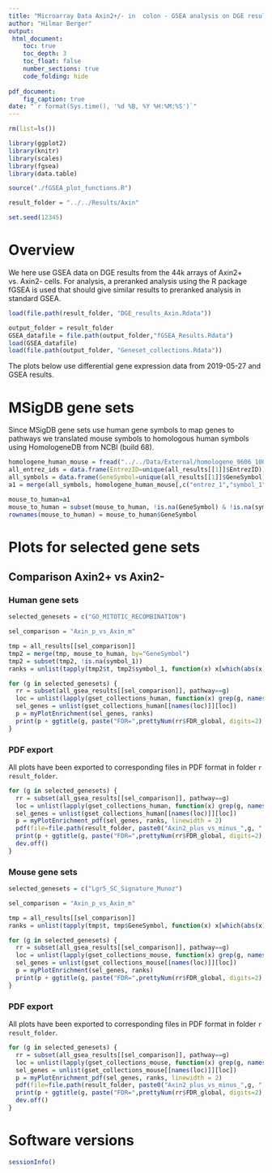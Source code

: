 ```yaml
---
title: "Microarray Data Axin2+/- in  colon - GSEA analysis on DGE results - Plots"
author: "Hilmar Berger"
output: 
 html_document:
    toc: true
    toc_depth: 3
    toc_float: false
    number_sections: true
    code_folding: hide
    
pdf_document:
    fig_caption: true
date: "`r format(Sys.time(), '%d %B, %Y %H:%M:%S')`"
---
```


```r
rm(list=ls())

library(ggplot2)
library(knitr)
library(scales)
library(fgsea)
library(data.table)

source("./fGSEA_plot_functions.R")

result_folder = "../../Results/Axin"

set.seed(12345)
```


# Overview

We here use GSEA data on DGE results from the 44k arrays of Axin2+ vs. Axin2- cells. For analysis, a preranked analysis using the R package fGSEA is used that should give similar results to preranked analysis in standard GSEA. 

```r
load(file.path(result_folder, "DGE_results_Axin.Rdata"))
```

```r
output_folder = result_folder
GSEA_datafile = file.path(output_folder,"fGSEA_Results.Rdata")
load(GSEA_datafile)
load(file.path(output_folder, "Geneset_collections.Rdata"))
```


The plots below use differential gene expression data from 2019-05-27 and GSEA results.


# MSigDB gene sets

Since MSigDB gene sets use human gene symbols to map genes to pathways we translated mouse symbols to homologous human symbols using HomologeneDB from NCBI (build 68). 


```r
homologene_human_mouse = fread("../../Data/External/homologene_9606_10090.txt")
all_entrez_ids = data.frame(EntrezID=unique(all_results[[1]]$EntrezID))
all_symbols = data.frame(GeneSymbol=unique(all_results[[1]]$GeneSymbol))
a1 = merge(all_symbols, homologene_human_mouse[,c("entrez_1","symbol_1","symbol_2"), with=F], by.x="GeneSymbol", by.y="symbol_2", all.x=T, sort=F)

mouse_to_human=a1
mouse_to_human = subset(mouse_to_human, !is.na(GeneSymbol) & !is.na(symbol_1) & !symbol_1 == "")
rownames(mouse_to_human) = mouse_to_human$GeneSymbol
```


# Plots for selected gene sets

## Comparison Axin2+ vs Axin2-

### Human gene sets

```r
selected_genesets = c("GO_MITOTIC_RECOMBINATION")
```


```r
sel_comparison = "Axin_p_vs_Axin_m"
```


```r
tmp = all_results[[sel_comparison]]
tmp2 = merge(tmp, mouse_to_human, by="GeneSymbol")
tmp2 = subset(tmp2, !is.na(symbol_1))
ranks = unlist(tapply(tmp2$t, tmp2$symbol_1, function(x) x[which(abs(x)==max(abs(x)))] ))

for (g in selected_genesets) {
  rr = subset(all_gsea_results[[sel_comparison]], pathway==g)
  loc = unlist(lapply(gset_collections_human, function(x) grep(g, names(x))))
  sel_genes = unlist(gset_collections_human[[names(loc)]][loc])
  p = myPlotEnrichment(sel_genes, ranks)
  print(p + ggtitle(g, paste("FDR=",prettyNum(rr$FDR_global, digits=2),", p=",prettyNum(rr$pval, digits=2), ", ES=",prettyNum(rr$ES, digits=2), ", NES=",prettyNum(rr$NES, digits=2) ) ) )
}
```



### PDF export

All plots have been exported to corresponding files in PDF format in folder `r result_folder`.

```r
for (g in selected_genesets) {
  rr = subset(all_gsea_results[[sel_comparison]], pathway==g)
  loc = unlist(lapply(gset_collections_human, function(x) grep(g, names(x))))
  sel_genes = unlist(gset_collections_human[[names(loc)]][loc])
  p = myPlotEnrichment_pdf(sel_genes, ranks, linewidth = 2)
  pdf(file=file.path(result_folder, paste0("Axin2_plus_vs_minus_",g, ".pdf")), width=8, height = 6)
  print(p + ggtitle(g, paste("FDR=",prettyNum(rr$FDR_global, digits=2),", p=",prettyNum(rr$pval, digits=2), ", ES=",prettyNum(rr$ES, digits=2), ", NES=",prettyNum(rr$NES, digits=2) ) ) )
  dev.off()
}
```


### Mouse gene sets

```r
selected_genesets = c("Lgr5_SC_Signature_Munoz")
```


```r
sel_comparison = "Axin_p_vs_Axin_m"
```


```r
tmp = all_results[[sel_comparison]]
ranks = unlist(tapply(tmp$t, tmp$GeneSymbol, function(x) x[which(abs(x)==max(abs(x)))] ))

for (g in selected_genesets) {
  rr = subset(all_gsea_results[[sel_comparison]], pathway==g)
  loc = unlist(lapply(gset_collections_mouse, function(x) grep(g, names(x))))
  sel_genes = unlist(gset_collections_mouse[[names(loc)]][loc])
  p = myPlotEnrichment(sel_genes, ranks)
  print(p + ggtitle(g, paste("FDR=",prettyNum(rr$FDR_global, digits=2),", p=",prettyNum(rr$pval, digits=2), ", ES=",prettyNum(rr$ES, digits=2), ", NES=",prettyNum(rr$NES, digits=2) ) ) )
}
```


### PDF export

All plots have been exported to corresponding files in PDF format in folder `r result_folder`.

```r
for (g in selected_genesets) {
  rr = subset(all_gsea_results[[sel_comparison]], pathway==g)
  loc = unlist(lapply(gset_collections_mouse, function(x) grep(g, names(x))))
  sel_genes = unlist(gset_collections_mouse[[names(loc)]][loc])
  p = myPlotEnrichment_pdf(sel_genes, ranks, linewidth = 2)
  pdf(file=file.path(result_folder, paste0("Axin2_plus_vs_minus_",g, ".pdf")), width=8, height = 6)
  print(p + ggtitle(g, paste("FDR=",prettyNum(rr$FDR_global, digits=2),", p=",prettyNum(rr$pval, digits=2), ", ES=",prettyNum(rr$ES, digits=2), ", NES=",prettyNum(rr$NES, digits=2) ) ) )
  dev.off()
}
```


# Software versions

```r
sessionInfo()
```


